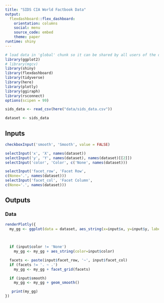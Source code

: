 ```yaml
---
title: "SIDS CIA World Factbook Data"
output: 
  flexdashboard::flex_dashboard:
    orientation: columns
    social: menu
    source_code: embed
    theme: paper
runtime: shiny
---
```


```r
# load data in 'global' chunk so it can be shared by all users of the dashboard
library(ggplot2)
# library(mgcv)
library(shiny)
library(flexdashboard)
library(tidyverse)
library(here)
library(plotly)
library(ggiraph)
library(rsconnect)
options(scipen = 99)


```



```r
sids_data <- read_csv(here("data/sids_data.csv"))
```




```r
dataset <- sids_data
```



Inputs {.sidebar}
-----------------------------------------------------------------------

```r
checkboxInput('smooth', 'Smooth', value = FALSE)

selectInput('x', 'X', names(dataset))
selectInput('y', 'Y', names(dataset), names(dataset)[[2]])
selectInput('color', 'Color', c('None', names(dataset)))

selectInput('facet_row', 'Facet Row',
c(None='.', names(dataset)))
selectInput('facet_col', 'Facet Column',
c(None='.', names(dataset)))
```

Outputs
-----------------------------------------------------------------------

### Data

```r


renderPlotly({
  my_gg <- ggplot(data = dataset, aes_string(x=input$x, y=input$y, label = "country")) + geom_point()
  

 
  if (input$color != 'None')
    my_gg <- my_gg + aes_string(color=input$color)

  facets <- paste(input$facet_row, '~', input$facet_col)
  if (facets != '. ~ .')
    my_gg <- my_gg + facet_grid(facets)

  if (input$smooth)
    my_gg <- my_gg + geom_smooth()

   print(my_gg)
})


```

